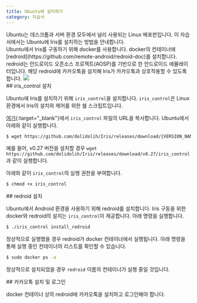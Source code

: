 ```yaml
---
title: Ubuntu에 설치하기
category: 자습서
---
```


<Section>
  Ubuntu는 데스크톱과 서버 환경 모두에서 널리 사용되는 Linux 배포판입니다. 이 자습서에서는 Ubuntu에 Iris를 설치하는 방법을 안내합니다.
</Section>
<Section>
  Ubuntu에서 Iris를 구동하기 위해 docker를 사용합니다. docker의 컨테이너에 [redroid](https://github.com/remote-android/redroid-doc)를 설치합니다. 
  redroid는 안드로이드 오픈소스 프로젝트(AOSP)를 기반으로 한 안드로이드 에뮬레이터입니다. 해당 redroid에 카카오톡을 설치해 Iris가 카카오톡과 상호작용할 수 있도록 합니다.

  <Image src="https://assets.kbotdocs.dev/learn/iris/installation/on-ubuntu/project_structure.png" />
</Section>
<Section>
  ## iris_control 설치

  Ubuntu에 Iris를 설치하기 위해 `iris_control`을 설치합니다. `iris_control`은 Linux 환경에서 Iris의 설치와 제어를 위한 쉘 스크립트입니다.

  [여기](https://github.com/dolidolih/Iris/releases){:target="_blank"}에서 `iris_control` 파일의 URL을 복사합니다. Ubuntu에서 아래와 같이 실행합니다.

  ```bash
  $ wget https://github.com/dolidolih/Iris/releases/download/{VERSION_NAME}/iris_control
  ```

  예를 들어, v0.27 버전을 설치할 경우 `wget https://github.com/dolidolih/Iris/releases/download/v0.27/iris_control`과 같이 실행합니다.

  아래와 같이 `iris_control`의 실행 권한을 부여합니다.

  ```bash
  $ chmod +x iris_control
  ```
</Section>
<Section>
  ## redroid 설치

  Ubuntu에서 Android 환경을 사용하기 위해 redroid를 설치합니다. Iris 구동을 위한 docker와 redroid의 설치는 `iris_control`이 제공합니다. 아래 명령을 실행합니다.

  ```bash
  $ ./iris_control install_redroid
  ```

  정상적으로 실행했을 경우 redroid가 docker 컨테이너에서 실행됩니다. 아래 명령을 통해 실행 중인 컨테이너의 리스트를 확인할 수 있습니다.

  ```bash
  $ sudo docker ps -a
  ```

  정상적으로 설치되었을 경우 `redroid` 이름의 컨테이너가 실행 중일 것입니다.
</Section>
<Section>
  ## 카카오톡 설치 및 로그인

  docker 컨테이너 상의 redroid에 카카오톡을 설치하고 로그인해야 합니다.
</Section>